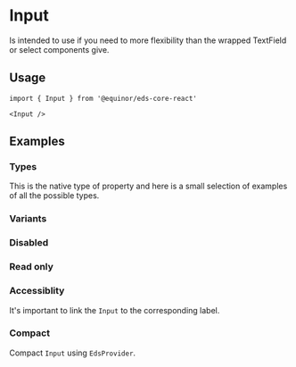 
# Input

Is intended to use if you need to more flexibility than the wrapped TextField or select components give.

<Links 
    ariaUrl="https://www.w3.org/TR/wai-aria-1.1/#input"
    sourceUrl="https://github.com/equinor/design-system/blob/develop/packages/eds-core-react/src/components/Input/Input.tsx"
    npmUrl="https://www.npmjs.com/package/@equinor/eds-core-react"
/>

<Story id="inputs-input--introduction" />
<PropsTable />

## Usage

```tsx
import { Input } from '@equinor/eds-core-react'

<Input />
```

## Examples

### Types

This is the native type of property and here is a small selection of examples of all the possible types.

<Story id="inputs-input--types" />

### Variants

<Story id="inputs-input--variants" />

### Disabled

<Story id="inputs-input--disabled" />

### Read only

<Story id="inputs-input--read-only" />

### Accessiblity

It's important to link the `Input` to the corresponding label.

<Story id="inputs-input--accessiblity" />

### Compact

Compact `Input` using `EdsProvider`.

<Story id="inputs-input--compact" />